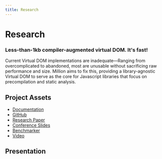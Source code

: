 ```yaml
---
title: Research
---
```



# Research

### Less-than-1kb compiler-augmented virtual DOM. It's fast!

Current Virtual DOM implementations are inadequate—Ranging from overcomplicated to abandoned, most are unusable without sacrificing raw performance and size. Million aims to fix this, providing a library-agnostic Virtual DOM to serve as the core for Javascript libraries that focus on precompilation and static analysis.

## Project Assets

- [Documentation](https://million.js.org)
- [GitHub](https://github.com/aidenybai/million)
- [Research Paper](https://www.overleaf.com/read/sztmjdmfzykx)
- [Conference Slides](https://docs.google.com/presentation/d/e/2PACX-1vQ5ChzziKq1rgjKP0PvMVjJwd4x8_H0EdNbeUQmMzG7k8k3AloQRm86D9aEuvwzz2GtPW6JCiRTx_9P/pub?start=false&loop=false&delayms=3000)
- [Benchmarker](https://million.aidenybai.com)
- [Video](https://youtu.be/ak4oJvWU0bY)

## Presentation

<LiteYouTubeEmbed id="ak4oJvWU0bY" title="Million.js Video" />
